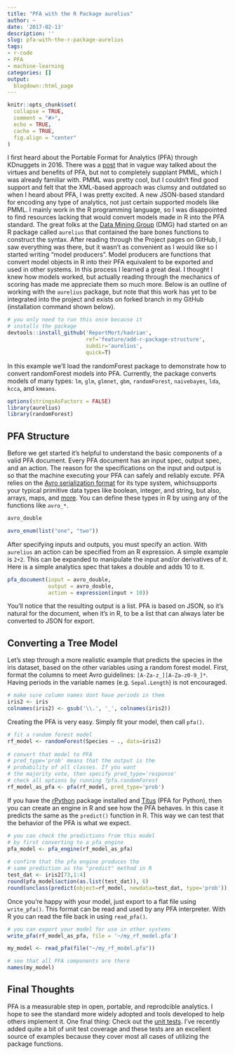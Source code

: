 ```yaml
---
title: "PFA with the R Package aurelius"
author: ~
date: '2017-02-13'
description: ''
slug: pfa-with-the-r-package-aurelius
tags:
- r-code
- PFA
- machine-learning
categories: []
output:
  blogdown::html_page
---
```


```r
knitr::opts_chunk$set(
  collapse = TRUE,
  comment = "#>",
  echo = TRUE,
  cache = TRUE,
  fig.align = "center"
)
```

I first heard about the Portable Format for Analytics (PFA) through KDnuggets in 
2016. There was a <a href="http://www.kdnuggets.com/2016/01/portable-format-analytics-models-production.html" target="_blank">post</a> that in vague way talked about the virtues and benefits of PFA, but not to completely 
supplant PMML, which I was already familiar with. PMML was pretty cool, but I 
couldn't find good support and felt that the XML-based approach was clumsy and 
outdated so when I heard about PFA, I was pretty excited. A new JSON-based standard 
for encoding any type of analytics, not just certain supported models like PMML. 
I mainly work in the R programming language, so I was disappointed to find resources 
lacking that would convert models made in R into the PFA standard. The great 
folks at the <a href="http://dmg.org" target="_blank">Data Mining Group</a> (DMG) had started on an R package 
called `aurelius` that contained the bare bones functions to construct the syntax. 
After reading through the Project pages on GitHub, I saw everything was there, 
but it wasn't as convenient as I would like so I started writing "model producers". 
Model producers are functions that convert model objects in R into their PFA 
equivalent to be exported and used in other systems. In this process I learned 
a great deal. I thought I knew how models worked, but actually reading through 
the mechanics of scoring has made me appreciate them so much more. Below is an 
outline of working with the `aurelius` package, but note that this work has yet 
to be integrated into the project and exists on forked branch in my GitHub 
(installation command shown below).

```r
# you only need to run this once because it 
# installs the package
devtools::install_github('ReportMort/hadrian', 
                         ref='feature/add-r-package-structure', 
                         subdir='aurelius', 
                         quick=T) 
```

In this example we'll load the randomForest package to demonstrate how to convert 
randomForest models into PFA. Currently, the package converts models of many types: 
`lm`, `glm`, `glmnet`, `gbm`, `randomForest`, `naivebayes`, `lda`, `kcca`, and `kmeans`.

```r
options(stringsAsFactors = FALSE)
library(aurelius)
library(randomForest) 
```

## PFA Structure

Before we get started it's helpful to understand the basic components of a valid 
PFA document. Every PFA document has an input spec, output spec, and an action. 
The reason for the specifications on the input and output is so that the machine 
executing your PFA can safely and reliably excute. PFA relies on the 
<a href="http://avro.apache.org/" target="_blank">Avro serialization format</a> 
for its type system, whichsupports your typical primitive data types like
boolean, integer, and string, but also, arrays, maps, and 
<a href="http://dmg.org/pfa/docs/avro_types/" target="_blank">more</a>. You can 
define these types in R by using any of the functions like `avro_*`.

```r
avro_double

avro_enum(list("one", "two"))
```

After specifying inputs and outputs, you must specify an action. With `aurelius` 
an action can be specified from an R expression. A simple example is `2+2`. This 
can be expanded to manipulate the input and/or derivatives of it. Here is a 
simple analytics spec that takes a double and adds 10 to it.

```r
pfa_document(input = avro_double, 
             output = avro_double, 
             action = expression(input + 10))
```

You'll notice that the resulting output is a list. PFA is based on JSON, so it's 
natural for the document, when it's in R, to be a list that can always later be 
converted to JSON for export.

## Converting a Tree Model

Let's step through a more realistic example that predicts the species in the iris 
dataset, based on the other variables using a random forest model. First, format 
the columns to meet Avro guidelines: `[A-Za-z_][A-Za-z0-9_]*`. Having periods 
in the variable names (e.g. `Sepal.Length`) is not encouraged.

```r
# make sure column names dont have periods in them
iris2 <- iris
colnames(iris2) <- gsub('\\.', '_', colnames(iris2)) 
```

Creating the PFA is very easy. Simply fit your model, then call `pfa()`.

```r
# fit a random forest model
rf_model <- randomForest(Species ~ ., data=iris2) 
 
# convert that model to PFA
# pred_type='prob' means that the output is the 
# probability of all classes. If you want 
# the majority vote, then specify pred_type='response'
# check all options by running ?pfa.randomForest
rf_model_as_pfa <- pfa(rf_model, pred_type='prob') 
```

If you have the <a href="https://cran.r-project.org/web/packages/rPython/index.html" target="_blank">rPython</a> package
installed and <a href="https://github.com/opendatagroup/hadrian/wiki/Installation#case-4-you-want-to-install-titus-in-python" target="_blank">Titus</a> (PFA for Python), then you can create an engine in R 
and see how the PFA behaves. In this case it predicts the same as the `predict()` 
function in R. This way we can test that the behavior of the PFA is what we expect.

```r
# you can check the predictions from this model
# by first converting to a pfa_engine
pfa_model <- pfa_engine(rf_model_as_pfa) 
 
# confirm that the pfa engine produces the 
# same prediction as the "predict" method in R
test_dat <- iris2[73,1:4]
round(pfa_model$action(as.list(test_dat)), 6)
round(unclass(predict(object=rf_model, newdata=test_dat, type='prob')), 6) 
```

Once you're happy with your model, just export to a flat file using `write_pfa()`.
This format can be read and used by any PFA interpreter. With R you can read the 
file back in using `read_pfa()`.

```r
# you can export your model for use in other systems
write_pfa(rf_model_as_pfa, file = '~/my_rf_model.pfa')

my_model <- read_pfa(file("~/my_rf_model.pfa"))

# see that all PFA components are there
names(my_model)
```

## Final Thoughts 

PFA is a measurable step in open, portable, and reprodcible analytics. I hope to 
see the standard more widely adopted and tools developed to help others implement it. 
One final thing: Check out the 
<a href="https://github.com/ReportMort/hadrian/tree/feature/add-r-package-structure/aurelius/tests/testthat" target="_blank">unit tests</a>. 
I've recently added quite a bit of unit test coverage and these tests are an 
excellent source of examples because they cover most all cases of utilizing the 
package functions.
